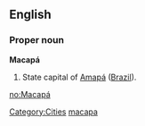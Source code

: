 ==English==

===Proper noun===
'''Macapá'''

#State capital of [[Amapá]] ([[Brazil]]).

[[Category:Cities]]
[[Category:English words spelled with diacritics|macapa]]

[[no:Macapá]]